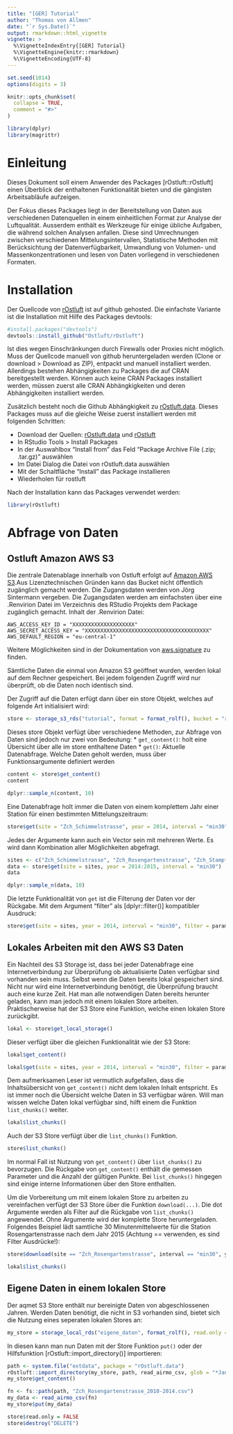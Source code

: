 ```yaml
---
title: "[GER] Tutorial"
author: "Thomas von Allmen"
date: "`r Sys.Date()`"
output: rmarkdown::html_vignette
vignette: >
  %\VignetteIndexEntry{[GER] Tutorial}
  %\VignetteEngine{knitr::rmarkdown}
  %\VignetteEncoding{UTF-8}
---
```


```r
set.seed(1014)
options(digits = 3)

knitr::opts_chunk$set(
  collapse = TRUE,
  comment = "#>"
)

library(dplyr)
library(magrittr)
```

# Einleitung

Dieses Dokument soll einem Anwender des Packages [rOstluft::rOstluft] einen Überblick der enthaltenen Funktionalität 
bieten und die gängisten Arbeitsabläufe aufzeigen.

Der Fokus dieses Packages liegt in der Bereitstellung von Daten aus verschiedenen Datenquellen in einem einheitlichen 
Format zur Analyse der Luftqualität. Ausserdem enthält es Werkzeuge für einige übliche Aufgaben, die während solchen 
Analysen anfallen. Diese sind Umrechnungen zwischen verschiedenen Mittelungsintervallen, Statistische Methoden mit 
Berücksichtung der Datenverfügbarkeit, Umwandlung von Volumen- und Massenkonzentrationen und lesen von Daten vorliegend 
in verschiedenen Formaten.

# Installation

Der Quellcode von [rOstluft](https://github.com/Ostluft/rOstluft) ist auf github gehosted. Die einfachste Variante ist 
die Installation mit Hilfe des Packages devtools:

```r
#install.packages("devtools")
devtools::install_github("Ostluft/rOstluft")
```

Ist dies wegen Einschränkungen durch Firewalls oder Proxies nicht möglich. Muss der Quellcode manuell von github 
heruntergeladen werden (Clone or download > Download as ZIP), entpackt und manuell installiert werden. Allerdings 
bestehen Abhängigkeiten zu Packages die auf CRAN bereitgestellt werden. Können auch keine CRAN Packages installiert 
werden, müssen zuerst alle CRAN Abhängkigkeiten und deren Abhängigkeiten installiert werden. 

Zusätzlich besteht noch die Github Abhängkigkeit zu [rOstluft.data](https://github.com/Ostluft/rOstluft.data). Dieses 
Packages muss auf die gleiche Weise zuerst installiert werden mit folgenden Schritten:

* Download der Quellen: [rOstluft.data](https://github.com/Ostluft/rOstluft.data) und 
  [rOstluft](https://github.com/Ostluft/rOstluft)
* In RStudio Tools > Install Packages
* In der Auswahlbox "Install from" das Feld "Package Archive File (.zip; .tar.gz)" auswählen
* Im Datei Dialog die Datei von rOstluft.data auswählen
* Mit der Schaltfläche "Install" das Package installieren
* Wiederholen für rostluft

Nach der Installation kann das Packages verwendet werden:

```r
library(rOstluft)
```


# Abfrage von Daten

## Ostluft Amazon AWS S3

Die zentrale Datenablage innerhalb von Ostluft erfolgt auf [Amazon AWS S3](https://aws.amazon.com/s3/).Aus 
Lizenztechnischen Gründen kann das Bucket nicht öffentlich zugänglich gemacht werden. Die Zugangsdaten werden von Jörg 
Sintermann vergeben. Die Zugangsdaten werden am einfachsten über eine .Renvirion Datei im Verzeichnis des RStudio 
Projekts dem Package zugänglich gemacht. Inhalt der .Renvirion Datei:

```
AWS_ACCESS_KEY_ID = "XXXXXXXXXXXXXXXXXXXX"
AWS_SECRET_ACCESS_KEY = "XXXXXXXXXXXXXXXXXXXXXXXXXXXXXXXXXXXXXXXX"
AWS_DEFAULT_REGION = "eu-central-1"
```

Weitere Möglichkeiten sind in der Dokumentation von [aws.signature](https://github.com/cloudyr/aws.signature/) zu 
finden.

Sämtliche Daten die einmal von Amazon S3 geöffnet wurden, werden lokal auf dem Rechner gespeichert. Bei jedem folgenden 
Zugriff wird nur überprüft, ob die Daten noch identisch sind.

Der Zugriff auf die Daten erfügt dann über ein store Objekt, welches auf folgende Art initialisiert wird:

```r
store <- storage_s3_rds("tutorial", format = format_rolf(), bucket = "rostluft", prefix = "aqmet")
```

Dieses store Objekt verfügt über verschiedene Methoden, zur Abfrage von Daten sind jedoch nur zwei von Bedeutung:
* `get_content()`: holt eine Übersicht über alle im store enthaltene Daten
* `get()`: Aktuelle Datenabfrage. Welche Daten geholt werden, muss über Funktionsargumente definiert werden

```r
content <- store$get_content()
content

dplyr::sample_n(content, 10)
```

Eine Datenabfrage holt immer die Daten von einem komplettem Jahr einer Station für einen bestimmten Mittelungszeitraum:

```r
store$get(site = "Zch_Schimmelstrasse", year = 2014, interval = "min30")
```

Jedes der Argumente kann auch ein Vector sein mit mehreren Werte. Es wird dann Kombination aller Möglichkeiten 
abgefragt.

```r
sites <- c("Zch_Schimmelstrasse", "Zch_Rosengartenstrasse", "Zch_Stampfenbachstrasse")
data <- store$get(site = sites, year = 2014:2015, interval = "min30")
data

dplyr::sample_n(data, 10)
```

Die letzte Funktionalität von `get` ist die Filterung der Daten vor der Rückgabe. Mit dem Argument "filter" als 
[dplyr::filter()] kompatibler Ausdruck:

```r
store$get(site = sites, year = 2014, interval = "min30", filter = parameter == "PM10")
```


## Lokales Arbeiten mit den AWS S3 Daten

Ein Nachteil des S3 Storage ist, dass bei jeder Datenabfrage eine Internetverbindung zur Überprüfung ob aktualisierte 
Daten verfügbar sind vorhanden sein muss. Selbst wenn die Daten bereits lokal gespeichert sind. Nicht nur wird eine 
Internetverbindung benötigt, die Überprüfung braucht auch eine kurze Zeit. Hat man alle notwendigen Daten bereits 
herunter geladen, kann man jedoch mit einem lokalen Store arbeiten. Praktischerweise hat der S3 Store eine Funktion, 
welche einen lokalen Store zurückgibt.

```r
lokal <- store$get_local_storage()
```

Dieser verfügt über die gleichen Funktionalität wie der S3 Store:

```r
lokal$get_content()

lokal$get(site = sites, year = 2014, interval = "min30", filter = parameter == "PM10")
```

Dem aufmerksamen Leser ist vermutlich aufgefallen, dass die Inhaltsübersicht von `get_content()` nicht dem lokalen 
Inhalt entspricht. Es ist immer noch die Übersicht welche Daten in S3 verfügbar wären. Will man wissen welche Daten 
lokal verfügbar sind, hilft einem die Funktion `list_chunks()` weiter. 

```r
lokal$list_chunks()
```

Auch der S3 Store verfügt über die `list_chunks()` Funktion.

```r
store$list_chunks()
```

Im normal Fall ist Nutzung von `get_content()` über `list_chunks()` zu bevorzugen. Die Rückgabe von `get_content()` 
enthält die gemessen Parameter und die Anzahl der gültigen Punkte. Bei `list_chunks()` hingegen sind einige interne 
Informationen über den Store enthalten.

Um die Vorbereitung um mit einem lokalen Store zu arbeiten zu vereinfachen verfügt der S3 Store über die Funktion 
`download(...)`. Die dot Argumente werden als Filter auf die Rückgabe von `list_chunks()` angewendet. Ohne Argumente 
wird der komplette Store heruntergeladen. Folgendes Beispiel lädt samtliche 30 Minutenmittelwerte für die Station 
Rosengartenstrasse nach dem Jahr 2015 (Achtung == verwenden, es sind Filter Ausdrücke!):

```r
store$download(site == "Zch_Rosengartenstrasse", interval == "min30", year > 2015)

lokal$list_chunks()
```


## Eigene Daten in einem lokalen Store

Der aqmet S3 Store enthält nur bereinigte Daten von abgeschlossenen Jahren. Werden Daten benötigt, die nicht in S3 
vorhanden sind, bietet sich die Nutzung eines seperaten lokalen Stores an:

```r
my_store = storage_local_rds("eigene_daten", format_rolf(), read.only = FALSE)
```

In diesen kann man nun Daten mit der Store Funktion `put()` oder der Hilfsfunktion [rOstluft::import_directory()] 
importieren:

```r
path <- system.file("extdata", package = "rOstluft.data")
rOstluft::import_directory(my_store, path, read_airmo_csv, glob = "*Jan.csv")
my_store$get_content()

fn <- fs::path(path, "Zch_Rosengartenstrasse_2010-2014.csv")
my_data <- read_airmo_csv(fn)
my_store$put(my_data)
```






```r
store$read.only = FALSE
store$destroy("DELETE")
```
